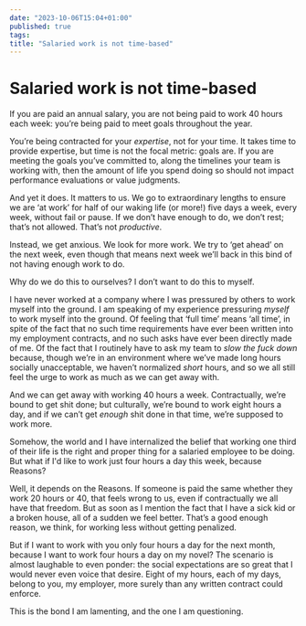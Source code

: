 ```yaml
---
date: "2023-10-06T15:04+01:00"
published: true
tags:
title: "Salaried work is not time-based"
---
```

# Salaried work is not time-based

If you are paid an annual salary, you are not being paid to work 40 hours each week: you’re being paid to meet goals throughout the year. 

You’re being contracted for your _expertise_, not for your time. It takes time to provide expertise, but time is not the focal metric: goals are. If you are meeting the goals you’ve committed to, along the timelines your team is working with, then the amount of life you spend doing so should not impact performance evaluations or value judgments.

And yet it does. It matters to us. We go to extraordinary lengths to ensure we are ‘at work’ for half of our waking life (or more!) five days a week, every week, without fail or pause. If we don’t have enough to do, we don’t rest; that’s not allowed. That’s not _productive_.

Instead, we get anxious. We look for more work. We try to ‘get ahead’ on the next week, even though that means next week we’ll back in this bind of not having enough work to do.

Why do we do this to ourselves? I don’t want to do this to myself.

I have never worked at a company where I was pressured by others to work myself into the ground. I am speaking of my experience pressuring *myself* to work myself into the ground. Of feeling that ‘full time’ means ‘all time’, in spite of the fact that no such time requirements have ever been written into my employment contracts, and no such asks have ever been directly made of me. Of the fact that I routinely have to ask my team to *slow the fuck down* because, though we’re in an environment where we’ve made long hours socially unacceptable, we haven’t normalized *short* hours, and so we all still feel the urge to work as much as we can get away with.

And we can get away with working 40 hours a week.
<Stars />
Contractually, we’re bound to get shit done; but culturally, we’re bound to work eight hours a day, and if we can’t get *enough* shit done in that time, we’re supposed to work more.

Somehow, the world and I have internalized the belief that working one third of their life is the right and proper thing for a salaried employee to be doing. But what if I'd like to work just four hours a day this week, because Reasons?

Well, it depends on the Reasons. If someone is paid the same whether they work 20 hours or 40, that feels wrong to us, even if contractually we all have that freedom. But as soon as I mention the fact that I have a sick kid or a broken house, all of a sudden we feel better. That’s a good enough reason, we think, for working less without getting penalized.

But if I want to work with you only four hours a day for the next month, because I want to work four hours a day on my novel? The scenario is almost laughable to even ponder: the social expectations are so great that I would never even voice that desire. Eight of my hours, each of my days, belong to you, my employer, more surely than any written contract could enforce.

This is the bond I am lamenting, and the one I am questioning.